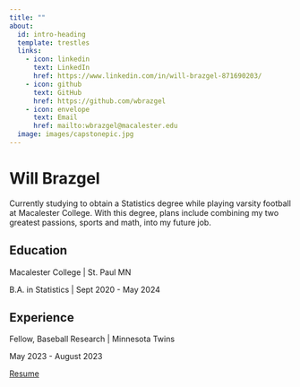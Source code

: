 ```yaml
---
title: ""
about:
  id: intro-heading
  template: trestles
  links:
    - icon: linkedin 
      text: LinkedIn
      href: https://www.linkedin.com/in/will-brazgel-871690203/
    - icon: github 
      text: GitHub
      href: https://github.com/wbrazgel
    - icon: envelope 
      text: Email
      href: mailto:wbrazgel@macalester.edu
  image: images/capstonepic.jpg
---
```


# Will Brazgel

Currently studying to obtain a Statistics degree while playing varsity football at Macalester College.
With this degree, plans include combining my two greatest passions, sports and math, into my future job.

## Education

Macalester College \| St. Paul MN

B.A. in Statistics \| Sept 2020 - May 2024

## Experience

Fellow, Baseball Research \| Minnesota Twins

May 2023 - August 2023

[Resume](FinalTwinsResume.pdf)

<div>

</div>
